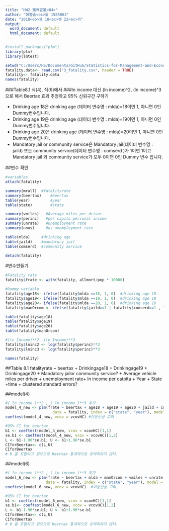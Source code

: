```yaml
---
title: "HW2 寃쎄꼍遺<84>"
author: "諛뺥슚<ec>꽑 1585063"
date: "2018<eb>뀈 10<ec>썡 22<ec>씪"
output:
  word_document: default
  html_document: default
---
```

```r
#install.packages("plm")
library(plm)
library(lmtest)

```

```r

setwd("C:/Users/HS/Documents/GitHub/Statistics-for-Management-and-Economy")
fatality.data<- read.csv("3_fatality.csv", header = TRUE)
fatality<- fatality.data
names(fatality)

```


###Table8.1 식(4), 식(6)에서 
###ln income 대신 (ln income)^2, (ln income)^3으로 해서 Beertax 효과 추정하고 95% 신뢰구간 구하기

- Drinking age 18은 drinking age (데이터 변수명 : mlda)=18이면 1, 아니면 0인 Dummy변수입니다. 
- Drinking age 19은 drinking age (데이터 변수명 : mlda)=19이면 1, 아니면 0인 Dummy변수입니다. 
- Drinking age 20은 drinking age (데이터 변수명 : mlda)=20이면 1, 아니면 0인 Dummy변수입니다. 
- Mandatory jail or community service은 Mandatory jail(데이터 변수명 : jaild) 또는 community service(데이터 변수명 : comserd )가 1이면 1이고 Mandatory jail 와 community service가 모두 0이면 0인 Dummy 변수 입니다. 


##변수 확인
```r


#variables
attach(fatality)

summary(mrall)  #fatalityrate  
summary(beertax)    #beertax
table(year)         #year
table(state)        #state

summary(vmiles)   #Average miles per driver
summary(perinc)   #per capita personal income
summary(unrate)   #unemployment rate
summary(unus)     #us unemployment rate

table(mlda)     #drinking age
table(jaild)    #mandatory jail
table(comserd)  #community service

detach(fatality)

```


#변수만들기
```r

#Fatality rate
fatality$frate <- with(fatality, allmort/pop * 10000)

#Dummy variable
fatality$age18<- ifelse(fatality$mlda ==18, 1, 0)  #drinking age 18
fatality$age19<- ifelse(fatality$mlda ==19, 1, 0)  #drinking age 19
fatality$age20<- ifelse(fatality$mlda ==20, 1, 0)  #drinking age 18
fatality$manOrcom <- ifelse(fatality$jaild==1 | fatality$comserd==1 , 1, 0)

table(fatality$age18)
table(fatality$age19)
table(fatality$age20)
table(fatality$manOrcom)

#(ln Income)**2 ,(ln Income)**3 
fatality$lninc2 <- log(fatality$perinc)**2
fatality$lninc3 <- log(fatality$perinc)**3

names(fatality)
```



##Table 8.1
fatalityrate ~ beertax + Drinkingage18 + Drinkingage19 + Drinkingage20 +
  Mandatory jailor community service? + Average vehicle miles per driver + unemployment rate+
  ln income per catpita + Year + State +time + clustered standard errors?
  
  

##model(4)

```r
#( ln income )**2 , ( ln income )**3 추가
model_4_new <- plm(frate ~ beertax + age18 + age19 + age20 + jaild + comserd + vmiles + unrate + lninc2 + lninc3 ,
                     data = fatality, index = c("state", "year"), model = "within", effect = "twoways")
coeftest(model_4_new, vcov = vcovHC) #이분산성 고려

#95% CI for beertax
b1 <- coeftest(model_4_new, vcov = vcovHC)[1,1]
se.b1 <- coeftest(model_4_new, vcov = vcovHC)[1,2]
L <- b1-1.96*se.b1; U <- b1+1.96*se.b1
CIforBeertax<- c(L,U)
CIforBeertax
# 0 을 포함하고 있으므로 beertax 통계적으로 유의미하지 않다.
```

##model(6)
```r
#( ln income )**2 , ( ln income )**3 추가
model_6_new <- plm(frate ~ beertax + mlda + manOrcom + vmiles + unrate + lninc2 + lninc3 ,
                  data = fatality, index = c("state", "year"), model = "within", effect = "twoways")
coeftest(model_6_new, vcov = vcovHC)  #이분산성 고려

#95% CI for beertax
b1 <- coeftest(model_6_new, vcov = vcovHC)[1,1]
se.b1<- coeftest(model_6_new, vcov = vcovHC)[1,2]
L <- b1-1.96*se.b1; U <- b1+1.96*se.b1
CIforBeertax<- c(L,U)
CIforBeertax
# 0 을 포함하고 있으므로 beertax 통계적으로 유의미하지 않다.

```




